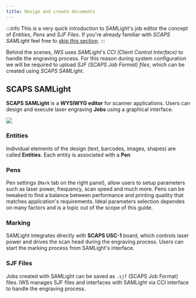 ```yaml
---
title: Design and create documents
---
```


:::info
This is a very quick introduction to SAMLight's job editor the concept of *Entities*, *Pens* and *SJF Files*. 
If you're already familiar with *SCAPS SAMLight* feel free to [skip this section](./configure-job-templates).
:::

Behind the scenes, *IWS* uses *SAMLight*'s *CCI (Client Control Interface)* to handle the engraving process. 
For this reason during system configuration we will be required to upload *SJF (SCAPS Job Format) files*, which 
can be created using *SCAPS SAMLight*. 

## SCAPS SAMLight

**SCAPS SAMLight** is a **WYSIWYG editor** for scanner applications. Users can design and execute laser engraving **Jobs** using a graphical interface. 



<img src={samlight} />

### Entities

Individual elements of the design (text, barcodes, images, shapes) are called **Entities**. 
Each entity is associated with a **Pen**

### Pens

Pen settings (`Mark` tab on the right panel), allow users to setup parameters such as laser power, frequency, scan speed and much more.
Pens can be tweaked to find a balance between performance and printing quaility that matches application's requirements. Ideal parameters selection dependes on many factors and is a topic out of the scope of this guide. 

### Marking 

SAMLight integrates directly with **SCAPS USC-1** board, which controls laser power and drives the scan head during the engraving process. Users can start the marking process from SAMLight's interface. 

### SJF Files

Jobs created with SAMLight can be saved as `.sjf` (SCAPS Job Format) files. IWS manages SJF files and interfaces with SAMLight via CCI interface to handle the engraving process.